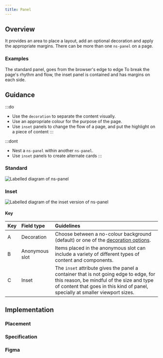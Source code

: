 ```yaml
---
title: Panel
---
```





## Overview

<CompDetails name={componentName} />

It provides an area to place a layout, add an optional decoration and apply the appropriate margins. There can be more than one `ns-panel` on a page.

### Examples

<Tabs>
  <TabItem label="Standard">
    The standard panel, goes from the browser's edge to edge
    <ExampleViewer type="standard" />
  </TabItem>
  <TabItem label="Inset">
   To break the page's rhythm and flow, the inset panel is contained and has margins on each side.
    <ExampleViewer type="inset" />
  </TabItem>
</Tabs>  

## Guidance

:::do
- Use the `decoration` to separate the content visually.
- Use an appropriate colour for the purpose of the page.
- Use `inset` panels to change the flow of a page, and put the highlight on a piece of content
:::

:::dont
- Nest a `ns-panel` within another `ns-panel`.
- Use `inset` panels to create alternate cards
:::

### Standard

![Labelled diagram of ns-panel](@assets/components/ns-panel/guidance.webp)

### Inset 

![Labelled diagram of the inset version of ns-panel](@assets/components/ns-panel/guidance-inset.webp)



#### Key

| Key | Field type | Guidelines |
| :--- | :--- | :--- |
| <span class="marker">A</span> | Decoration | Choose between a no-colour background (default) or one of the [decoration options](#specification-attribute-decoration). |
| <span class="marker">B</span> | Anonymous slot | Items placed in the anonymous slot can include a variety of different types of content and components. |
| <span class="marker">C</span> | Inset | The `inset` attribute gives the panel a container that is not going edge to edge, for this reason, be mindful of the size and type of content that goes in this kind of panel, specially at smaller viewport sizes. |

## Implementation

### Placement

<Placement name={componentName} />

### Specification

<Specification name={componentName} />

### Figma

<Figma name={componentName} />
